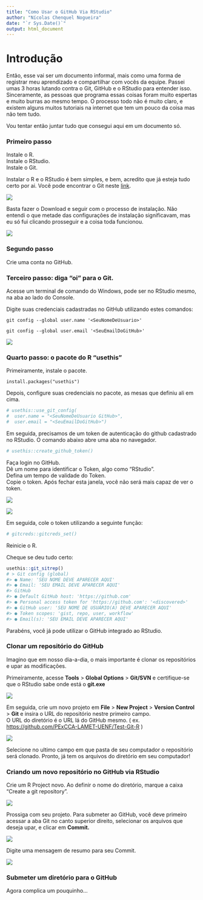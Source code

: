 ```yaml
---
title: "Como Usar o GitHub Via RStudio"
author: "Nícolas Chenquel Nogueira"
date: "`r Sys.Date()`"
output: html_document
---
```


# Introdução

Então, esse vai ser um documento informal, mais como uma forma de registrar meu aprendizado e compartilhar com vocês da equipe. Passei umas 3 horas lutando contra o Git, GitHub e o RStudio para entender isso. Sinceramente, as pessoas que programa essas coisas foram muito espertas e muito burras ao mesmo tempo. O processo todo não é muito claro, e existem alguns muitos tutoriais na internet que tem um pouco da coisa mas não tem tudo.

Vou tentar então juntar tudo que consegui aqui em um documento só.

### Primeiro passo

Instale o R.\
Instale o RStudio.\
Instale o Git.

Instalar o R e o RStudio é bem simples, e bem, acredito que já esteja tudo certo por ai. Você pode encontrar o Git neste [link](https://git-scm.com/downloads).

![](images/paste-544FA3E4.png)

Basta fazer o Download e seguir com o processo de instalação. Não entendi o que metade das configurações de instalação significavam, mas eu só fui clicando prosseguir e a coisa toda funcionou.

![](images/paste-C5DE8947.png)

### Segundo passo

Crie uma conta no GitHub.

### Terceiro passo: diga "oi" para o Git.

Acesse um terminal de comando do Windows, pode ser no RStudio mesmo, na aba ao lado do Console.

Digite suas credenciais cadastradas no GitHub utilizando estes comandos:

`git config --global user.name '<SeuNomeDeUsuario>'`

`git config --global user.email '<SeuEmailDoGitHub>'`

![](images/paste-ADDE2918.png)

### Quarto passo: o pacote do R "usethis"

Primeiramente, instale o pacote.

`install.packages("usethis")`

Depois, configure suas credenciais no pacote, as mesas que definiu ali em cima.

```r
# usethis::use_git_config(
#  user.name = "<SeuNomeDeUsuario GitHub>", 
#  user.email = "<SeuEmailDoGitHub>")
```

Em seguida, precisamos de um token de autenticação do github cadastrado no RStudio. O comando abaixo abre uma aba no navegador.

```r
# usethis::create_github_token()
```

Faça login no GitHub.\
Dê um nome para identificar o Token, algo como "RStudio".\
Defina um tempo de validade do Token.\
Copie o token. Após fechar esta janela, você não será mais capaz de ver o token.

![](images/paste-A385A0A8.png)

![](images/paste-6587A61A.png)

Em seguida, cole o token utilizando a seguinte função:

```r
# gitcreds::gitcreds_set()
```

Reinicie o R.

Cheque se deu tudo certo:

```r
usethis::git_sitrep()
# > Git config (global)
#> ● Name: 'SEU NOME DEVE APARECER AQUI'
#> ● Email: 'SEU EMAIL DEVE APARECER AQUI'
#> GitHub
#> ● Default GitHub host: 'https://github.com'
#> ● Personal access token for 'https://github.com': '<discovered>'
#> ● GitHub user: 'SEU NOME DE USUÁRIO(A) DEVE APARECER AQUI'
#> ● Token scopes: 'gist, repo, user, workflow'
#> ● Email(s): 'SEU EMAIL DEVE APARECER AQUI'
```

Parabéns, você já pode utilizar o GitHub integrado ao RStudio.

### Clonar um repositório do GitHub

Imagino que em nosso dia-a-dia, o mais importante é clonar os repositórios e upar as modificações.

Primeiramente, acesse **Tools** \> **Global Options** \> **Git/SVN** e certifique-se que o RStudio sabe onde está o **git.exe**

![](images/paste-7FEC6604.png)

Em seguida, crie um novo projeto em **File** \> **New Project** \> **Version Control** \> **Git** e insira o URL do repositório nestre primeiro campo.\
O URL do diretório é o URL lá do GitHub mesmo. ( ex. <https://github.com/PExCCA-LAMET-UENF/Test-Git-R> )

![](images/paste-0EE0446D.png)

Selecione no ultimo campo em que pasta de seu computador o repositório será clonado. Pronto, já tem os arquivos do diretório em seu computador!

### Criando um novo repositório no GitHub via RStudio

Crie um R Project novo. Ao definir o nome do diretório, marque a caixa "Create a git repository".

![](images/paste-C04C7AFB.png)

Prossiga com seu projeto. Para submeter ao GitHub, você deve primeiro acessar a aba Git no canto superior direito, selecionar os arquivos que deseja upar, e clicar em **Commit.**

![](images/paste-4E937ED5.png)

Digite uma mensagem de resumo para seu Commit.

![](images/paste-9ED2ED94.png)

### Submeter um diretório para o GitHub

Agora complica um pouquinho...
